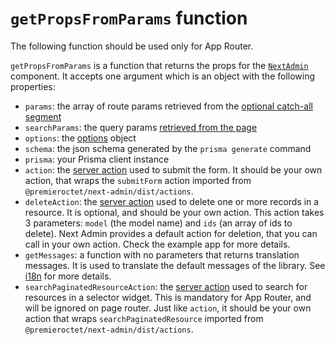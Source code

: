 
# `getPropsFromParams` function

<Callout type="warning">
    The following function should be used only for App Router.
</Callout>

`getPropsFromParams` is a function that returns the props for the [`NextAdmin`](/docs/api/next-admin-component) component. It accepts one argument which is an object with the following properties:

- `params`: the array of route params retrieved from the [optional catch-all segment](https://nextjs.org/docs/app/building-your-application/routing/dynamic-routes#optional-catch-all-segments)
- `searchParams`: the query params [retrieved from the page](https://nextjs.org/docs/app/api-reference/file-conventions/page#searchparams-optional)
- `options`: the [options](/docs/api/options) object
- `schema`: the json schema generated by the `prisma generate` command
- `prisma`: your Prisma client instance
- `action`: the [server action](https://nextjs.org/docs/app/api-reference/functions/server-actions) used to submit the form. It should be your own action, that wraps the `submitForm` action imported from `@premieroctet/next-admin/dist/actions`.
- `deleteAction`: the [server action](https://nextjs.org/docs/app/api-reference/functions/server-actions) used to delete one or more records in a resource. It is optional, and should be your own action. This action takes 3 parameters: `model` (the model name) and `ids` (an array of ids to delete). Next Admin provides a default action for deletion, that you can call in your own action. Check the example app for more details.
- `getMessages`: a function with no parameters that returns translation messages. It is used to translate the default messages of the library. See [i18n](/docs/i18n) for more details.
- `searchPaginatedResourceAction`: the [server action](https://nextjs.org/docs/app/api-reference/functions/server-actions) used to search for resources in a selector widget. This is mandatory for App Router, and will be ignored on page router. Just like `action`, it should be your own action that wraps `searchPaginatedResource` imported from `@premieroctet/next-admin/dist/actions`.